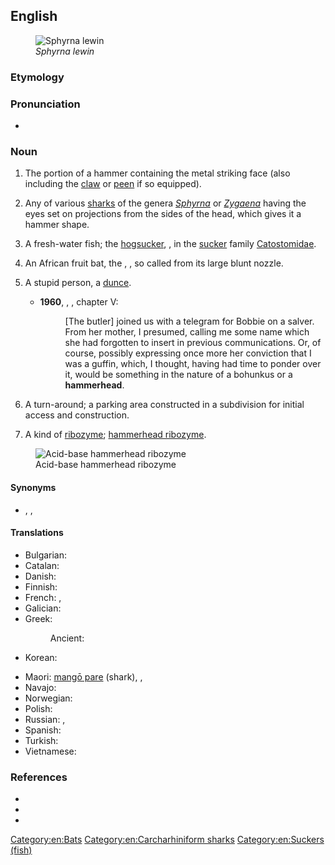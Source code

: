==English==

[[File:Hammerhead shark.jpg|thumb|''Sphyrna lewin'']]

===Etymology===
{{compound|en|hammer|head}}

===Pronunciation===
* {{audio|en|En-au-hammerhead.ogg|Audio (AU)}}

===Noun===
{{en-noun}}

# The portion of a hammer containing the metal striking face (also including the [[claw]] or [[peen]] if so equipped).
# {{lb|en|zoology}} Any of various [[shark]]s of the genera ''[[Sphyrna]]'' or ''[[Zygaena]]'' having the eyes set on projections from the sides of the head, which gives it a hammer shape.
# {{lb|en|zoology}} A fresh-water fish; the [[hogsucker]], {{taxlink|Hypentelium nigricans|species}}, in the [[sucker]] family [[Catostomidae]].
# {{lb|en|zoology}} An African fruit bat, the {{vern|hammer-headed fruit bat}}, {{taxlink|Hypsignathus monstrosus|species|noshow=1}}, so called from its large blunt nozzle.
# {{lb|en|slang}} A stupid person, a [[dunce]].
#* '''1960''', {{w|P. G. Wodehouse}}, ''{{w|Jeeves in the Offing}}'', chapter V:
#*: [The butler] joined us with a telegram for Bobbie on a salver. From her mother, I presumed, calling me some name which she had forgotten to insert in previous communications. Or, of course, possibly expressing once more her conviction that I was a guffin, which, I thought, having had time to ponder over it, would be something in the nature of a bohunkus or a '''hammerhead'''.
#  A turn-around; a parking area constructed in a subdivision for initial access and construction.
# {{lb|en|biology}} A kind of [[ribozyme]]; [[hammerhead ribozyme]].
[[File:Acid_base_hammerhead_ribozyme.png|thumb|Acid-base hammerhead ribozyme]]

====Synonyms====
* {{sense|shark}} {{l|en|hammerhead shark}}, {{vern|hammer fish}}, {{vern|balance fish}}

====Translations====
{{trans-top|shark}}
* Bulgarian: {{t|bg|акула-чук|f}}
* Catalan: {{t|ca|tauró martell|m}}
* Danish: {{t|da|hammerhaj}}
* Finnish: {{t+|fi|vasarahai}}
* French: {{t+|fr|requin marteau|m}}, {{t+|fr|zygène|f}}
* Galician: {{t+|gl|peixe martelo|m}}
* Greek:
*: Ancient: {{t|grc|ζύγαινα|f}}
* Korean: {{t|ko|귀상어}}
{{trans-mid}}
* Maori: [[mangō pare]] (shark), {{t|mi|mangōpare}}, {{t|mi|kakere}}
* Navajo: {{t|nv|łóóʼ hashkéhé bitsiiʼ dikʼání}}
* Norwegian: {{t|no|hammerhai|m}}
* Polish: {{t|pl|rekin młot|m}}
* Russian: {{t+|ru|аку́ла-мо́лот|f}}, {{t+|ru|ры́ба-мо́лот|f}}
* Spanish: {{t|es|cornudilla|f}}
* Turkish: {{t|tr|çekiç başlı köpek balığı}}
* Vietnamese: {{t|vi|cá mập đầu búa}}
{{trans-bottom}}

===References===
* {{pedia}}
* {{R:OneLook}}
* {{R:Century 1911}}

[[Category:en:Bats]]
[[Category:en:Carcharhiniform sharks]]
[[Category:en:Suckers (fish)]]